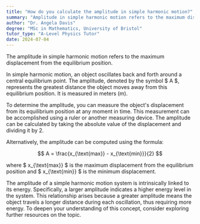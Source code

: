 ```yaml
---
title: "How do you calculate the amplitude in simple harmonic motion?"
summary: "Amplitude in simple harmonic motion refers to the maximum distance an object moves from its equilibrium position during its oscillation."
author: "Dr. Angela Davis"
degree: "MSc in Mathematics, University of Bristol"
tutor_type: "A-Level Physics Tutor"
date: 2024-07-04
---
```


The amplitude in simple harmonic motion refers to the maximum displacement from the equilibrium position.

In simple harmonic motion, an object oscillates back and forth around a central equilibrium point. The amplitude, denoted by the symbol $ A $, represents the greatest distance the object moves away from this equilibrium position. It is measured in meters (m).

To determine the amplitude, you can measure the object's displacement from its equilibrium position at any moment in time. This measurement can be accomplished using a ruler or another measuring device. The amplitude can be calculated by taking the absolute value of the displacement and dividing it by 2. 

Alternatively, the amplitude can be computed using the formula:

$$
A = \frac{x_{\text{max}} - x_{\text{min}}}{2}
$$

where $ x_{\text{max}} $ is the maximum displacement from the equilibrium position and $ x_{\text{min}} $ is the minimum displacement.

The amplitude of a simple harmonic motion system is intrinsically linked to its energy. Specifically, a larger amplitude indicates a higher energy level in the system. This relationship arises because a greater amplitude means the object travels a longer distance during each oscillation, thus requiring more energy. To deepen your understanding of this concept, consider exploring further resources on the topic.
    